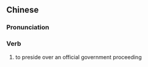 {{also|坐厅}}
==Chinese==
{{zh-forms|s=坐厅}}

===Pronunciation===
{{zh-pron
|m=zuòtīng
|cat=v
}}

===Verb===
{{zh-verb}}

# {{lb|zh|archaic}} to preside over an official government proceeding